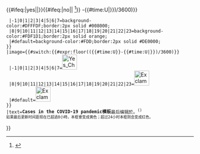 {{Cases in the COVID-19 pandemic/core
 |confirmed   = 30065728<!--确诊病例/確診個案-->
 |deaths      = 944604<!--死亡病例/死亡個案-->
 |recovered   = 20423802<!--治愈病例/治癒個案-->
 |date        = 2020年9月18日<!--更新日期/更新日期-->
 |time        = 09:22 a.m.<!--更新时间，以十二小时制表示即可/更新時間，以十二小時制表示-->
 |territories = 188<!--有确诊病例的国家或地区数量/有確診個案的國家或地區數量-->
 |type        = {{{1}}}
}}<!-- *** 为了数据的可信度，我们恳请各位仅使用约翰·霍普金斯大学来源的数据写入此处，而不要加入获取途径不同的数据。/為確數據可信，請僅使用約翰·霍普金斯大學來源的數據寫入此處，而不要加入獲取途徑不同的數據。
   -->{{#ifeq:{{{editlink}}}|yes|{{Edit sup|Template:Cases in the COVID-19 pandemic}}|}}{{#ifeq:{{{ref}}}|no||<!-- 参考资料: --><ref name="JHU_ticker">{{cite web |url=https://gisanddata.maps.arcgis.com/apps/opsdashboard/index.html#/bda7594740fd40299423467b48e9ecf6 |script-title=en:COVID-19 Dashboard by the Center for Systems Science and Engineering (CSSE) at Johns Hopkins University (JHU) |publisher=[[約翰·霍普金斯大學]] |website=[[ArcGIS]] |access-date=2020-09-18}}</ref>}}<noinclude>
{{ombox
 |style={{#switch:{{#expr:floor(({{#time:U}}-{{#time:U|{{REVISIONTIMESTAMP:Template:Cases in the COVID-19 pandemic}}}})/3600)}}
  |-1|0|1|2|3|4|5|6|7=background-color:#DFFFDF;border:2px solid #008000;
  |8|9|10|11|12|13|14|15|16|17|18|19|20|21|22|23=background-color:#FDF1D1;border:2px solid orange;
  |#default=background-color:#FDD;border:2px solid #DE0000;
 }}
 |image={{#switch:{{#expr:floor(({{#time:U}}-{{#time:U|{{REVISIONTIMESTAMP:Template:Cases in the COVID-19 pandemic}}}})/3600)}}
  |-1|0|1|2|3|4|5|6|7=[[File:Yes_Check_Circle.svg|40px]]
  |8|9|10|11|12|13|14|15|16|17|18|19|20|21|22|23=[[File:Exclamation.svg|40px]]
  |#default=[[File:Exclamation_Circle_Red.svg|40px]]
 }}
 |text='''Cases in the COVID-19 pandemic模板'''最后编辑於'''{{Time ago|{{REVISIONTIMESTAMP:Template:Cases in the COVID-19 pandemic}}}}'''。<sup>({{purge|刷新}})</sup><br /><small>如果最后更新时间距现在已超過8小時，本框會变成黄色；超过24小时本框则会变成红色。</small>
}}
{{documentation}}
</noinclude>